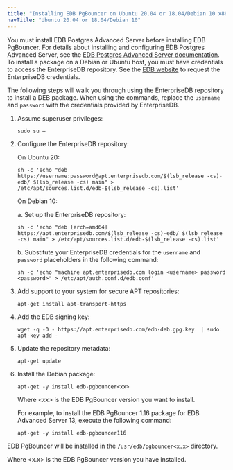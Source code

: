 ```yaml
---
title: "Installing EDB PgBouncer on Ubuntu 20.04 or 18.04/Debian 10 x86"
navTitle: "Ubuntu 20.04 or 18.04/Debian 10"
---
```



You must install EDB Postgres Advanced Server before installing EDB PgBouncer. For details about installing and configuring EDB Postgres Advanced Server, see the [EDB Postgres Advanced Server documentation](/epas/latest). To install a package on a Debian or Ubuntu host, you must have credentials to access the EnterpriseDB repository. See the [EDB website](https://www.enterprisedb.com/user) to request the EnterpriseDB credentials.

The following steps will walk you through using the EnterpriseDB repository to install a DEB package. When using the commands, replace the `username` and `password` with the credentials provided by EnterpriseDB.

1.  Assume superuser privileges:

    ``` text
    sudo su –
    ```

2.  Configure the EnterpriseDB repository:

    On Ubuntu 20:
    ``` text
    sh -c 'echo "deb https://username:password@apt.enterprisedb.com/$(lsb_release -cs)-edb/ $(lsb_release -cs) main" > /etc/apt/sources.list.d/edb-$(lsb_release -cs).list'
    ```

    On Debian 10:
    
    a.  Set up the EnterpriseDB repository:

    ``` text
    sh -c 'echo "deb [arch=amd64] https://apt.enterprisedb.com/$(lsb_release -cs)-edb/ $(lsb_release -cs) main" > /etc/apt/sources.list.d/edb-$(lsb_release -cs).list'
    ```

    b.  Substitute your EnterpriseDB credentials for the `username` and `password` placeholders in the following command:

    ``` text
    sh -c 'echo "machine apt.enterprisedb.com login <username> password <password>" > /etc/apt/auth.conf.d/edb.conf'
    ```

3.  Add support to your system for secure APT repositories:

    ``` text
    apt-get install apt-transport-https
    ```

4.  Add the EDB signing key:

    ``` text
    wget -q -O - https://apt.enterprisedb.com/edb-deb.gpg.key  | sudo apt-key add -
    ```

5.  Update the repository metadata:

    ``` text
    apt-get update
    ```

6.  Install the Debian package:

    ``` text
    apt-get -y install edb-pgbouncer<xx>
    ```
    
    Where *&lt;xx&gt;* is the EDB PgBouncer version you want to install.
    
    For example, to install the EDB PgBouncer 1.16 package for EDB Advanced Server 13, execute the following command:
    
    ``` text
    apt-get -y install edb-pgbouncer116
    ```

EDB PgBouncer will be installed in the `/usr/edb/pgbouncer<x.x>` directory.

Where &lt;x.x&gt; is the EDB PgBouncer version you have installed.

